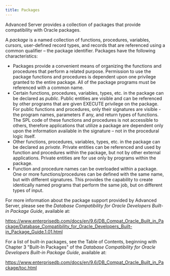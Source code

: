 ```yaml
---
title: Packages
---
```



Advanced Server provides a collection of packages that provide compatibility with Oracle packages.

A *package* is a named collection of functions, procedures, variables, cursors, user-defined record types, and records that are referenced using a common qualifier – the package identifier. Packages have the following characteristics:
 - Packages provide a convenient means of organizing the functions and procedures that perform a related purpose. Permission to use the package functions and procedures is dependent upon one privilege granted to the entire package. All of the package programs must be referenced with a common name.
 - Certain functions, procedures, variables, types, etc. in the package can be declared as *public*. Public entities are visible and can be referenced by other programs that are given EXECUTE privilege on the package. For public functions and procedures, only their signatures are visible - the program names, parameters if any, and return types of functions. The SPL code of these functions and procedures is not accessible to others, therefore applications that utilize a package are dependent only upon the information available in the signature – not in the procedural logic itself.
 - Other functions, procedures, variables, types, etc. in the package can be declared as *private*. Private entities can be referenced and used by function and procedures within the package, but not by other external applications. Private entities are for use only by programs within the package.
 - Function and procedure names can be overloaded within a package. One or more functions/procedures can be defined with the same name, but with different signatures. This provides the capability to create identically named programs that perform the same job, but on different types of input.

For more information about the package support provided by Advanced Server, please see the *Database Compatibility for Oracle Developers Built-in Package Guide*, available at:

<https://www.enterprisedb.com/docs/en/9.6/DB_Compat_Oracle_Built_in_Package/Database_Compatibility_for_Oracle_Developers_Built-in_Package_Guide.1.01.html>

For a list of built-in packages, see the Table of Contents, beginning with Chapter 3 "Built-In Packages" of the *Database Compatibility for Oracle Developers Built-in Package Guide*, available at:

<https://www.enterprisedb.com/docs/en/9.6/DB_Compat_Oracle_Built_in_Package/toc.html>

